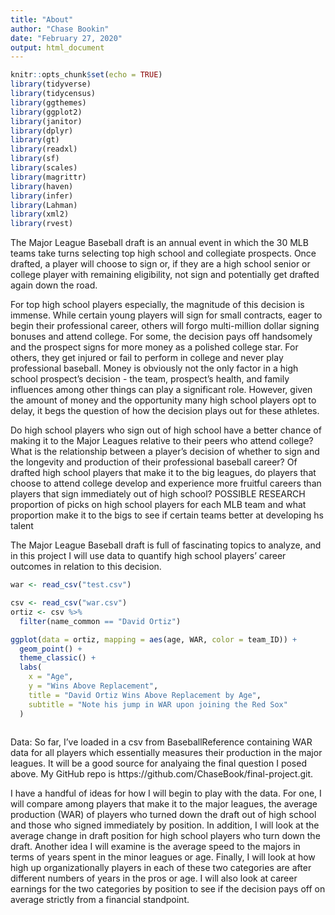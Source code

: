 ```yaml
---
title: "About"
author: "Chase Bookin"
date: "February 27, 2020"
output: html_document
---
```


```r
knitr::opts_chunk$set(echo = TRUE)
library(tidyverse)
library(tidycensus)
library(ggthemes)
library(ggplot2)
library(janitor)
library(dplyr)
library(gt)
library(readxl)
library(sf)
library(scales)
library(magrittr)
library(haven)
library(infer)
library(Lahman)
library(xml2)
library(rvest)
```
  
  The Major League Baseball draft is an annual event in which the 30 MLB teams
take turns selecting top high school and collegiate prospects. Once drafted, a
player will choose to sign or, if they are a high school senior or college
player with remaining eligibility, not sign and potentially get drafted again
down the road.

  For top high school players especially, the magnitude of this decision is
immense. While certain young players will sign for small contracts, eager to
begin their professional career, others will forgo multi-million dollar signing
bonuses and attend college. For some, the decision pays off handsomely and the
prospect signs for more money as a polished college star. For others, they get
injured or fail to perform in college and never play professional baseball.
Money is obviously not the only factor in a high school prospect's decision -
the team, prospect's health, and family influences among other things can play a
significant role. However, given the amount of money and the opportunity many
high school players opt to delay, it begs the question of how the decision plays
out for these athletes.
  
Do high school players who sign out of high school have a better chance of
making it to the Major Leagues relative to their peers who attend college? What
is the relationship between a player's decision of whether to sign and the
longevity and production of their professional baseball career? Of drafted high
school players that make it to the big leagues, do players that choose to attend
college develop and experience more fruitful careers than players that sign
immediately out of high school? POSSIBLE RESEARCH proportion of picks on high
school players for each MLB team and what proportion make it to the bigs to see
if certain teams better at developing hs talent
  
  The Major League Baseball draft is full of fascinating topics to analyze, and in
this project I will use data to quantify high school players' career outcomes in
relation to this decision.


```r
war <- read_csv("test.csv")
```



```r
csv <- read_csv("war.csv")
ortiz <- csv %>%
  filter(name_common == "David Ortiz")
```



```r

ggplot(data = ortiz, mapping = aes(age, WAR, color = team_ID)) +
  geom_point() +
  theme_classic() + 
  labs(
    x = "Age",
    y = "Wins Above Replacement",
    title = "David Ortiz Wins Above Replacement by Age",
    subtitle = "Note his jump in WAR upon joining the Red Sox"
  )
  
```



  Data: So far, I've loaded in a csv from BaseballReference containing WAR data
for all players which essentially measures their production in the major
leagues. It will be a good source for analyaing the final question I posed
above. My GitHub repo is https://github.com/ChaseBook/final-project.git.

  I have a handful of ideas for how I will begin to play with the data. For one, I
will compare among players that make it to the major leagues, the average
production (WAR) of players who turned down the draft out of high school and
those who signed immediately by position. In addition, I will look at the
average change in draft position for high school players who turn down the
draft. Another idea I will examine is the average speed to the majors in terms
of years spent in the minor leagues or age. Finally, I will look at how high up
organizationally players in each of these two categories are after different
numbers of years in the pros or age. I will also look at career earnings for the
two categories by position to see if the decision pays off on average strictly
from a financial standpoint.











